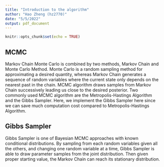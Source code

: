 ```yaml
---
title: "Introduction to the algorithm"
author: "Hao Zheng (hz2770)"
date: "5/5/2022"
output: pdf_document
---
```


```r
knitr::opts_chunk$set(echo = TRUE)
```

## MCMC
Markov Chain Monte Carlo is combined by two methods, Markov Chain and Monte Carlo Method. Monte Carlo is a random sampling method for approximating a desired quantity, whereas Markov Chain generates a sequence of random variables where the current state only depends on the nearest past in the chain. MCMC algorithm draws samples from Markov Chain successively leading us close to the desired posterior. Two commonly used MCMC algorithm are the Metropolis-Hastings Algorithm and the Gibbs Sampler. Here, we implement the Gibbs Sampler here since we can save much computation cost compared to Metropolis-Hastings Algorithm.

## Gibbs Sampler
Gibbs Sampler is one of Bayesian MCMC approaches with known conditional distributions. By sampling from each random variables given all the others, and changing one random variable at a time, Gibbs Sampler is able to draw parameter samples from the joint distribution. Then given proper starting value, the Markov Chain can reach its stationary distribution.